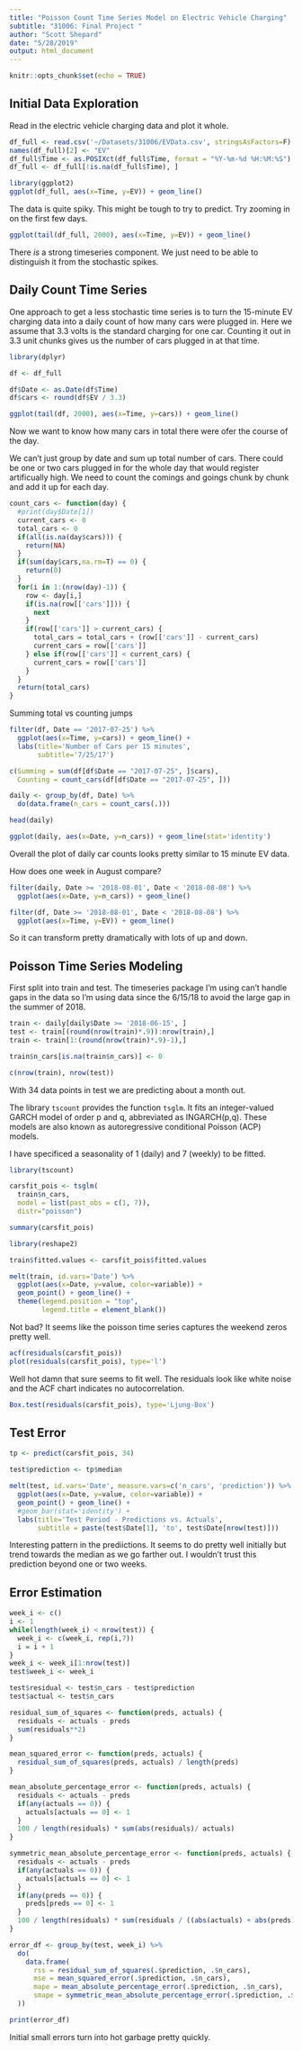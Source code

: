 ```yaml
---
title: "Poisson Count Time Series Model on Electric Vehicle Charging"
subtitle: "31006: Final Project "
author: "Scott Shepard"
date: "5/28/2019"
output: html_document
---
```


```r
knitr::opts_chunk$set(echo = TRUE)
```

## Initial Data Exploration

Read in the electric vehicle charging data and plot it whole.

```r
df_full <- read.csv('~/Datasets/31006/EVData.csv', stringsAsFactors=F)
names(df_full)[2] <- "EV"
df_full$Time <- as.POSIXct(df_full$Time, format = "%Y-%m-%d %H:%M:%S")
df_full <- df_full[!is.na(df_full$Time), ]

library(ggplot2)
ggplot(df_full, aes(x=Time, y=EV)) + geom_line()
```

The data is quite spiky. This might be tough to try to predict. Try zooming
in on the first few days.

```r
ggplot(tail(df_full, 2000), aes(x=Time, y=EV)) + geom_line()
```

There _is_ a strong timeseries component. We just need to be able to distinguish it from the stochastic spikes.

## Daily Count Time Series

One approach to get a less stochastic time series is to turn the 15-minute
EV charging data into a daily count of how many cars were plugged in. Here
we assume that 3.3 volts is the standard charging for one car. Counting
it out in 3.3 unit chunks gives us the number of cars plugged in at that
time.

```r
library(dplyr)

df <- df_full

df$Date <- as.Date(df$Time)
df$cars <- round(df$EV / 3.3)

ggplot(tail(df, 2000), aes(x=Time, y=cars)) + geom_line()
```

Now we want to know how many cars in total there were ofer the course of the day.

We can't just group by date and sum up total number of cars. 
There could be one or two cars  plugged in for the whole day that would 
register artificually high. We need to count the comings and goings 
chunk by chunk and add it up for each day.

```r
count_cars <- function(day) {
  #print(day$Date[1])
  current_cars <- 0
  total_cars <- 0
  if(all(is.na(day$cars))) {
    return(NA)
  }
  if(sum(day$cars,na.rm=T) == 0) {
    return(0)
  }
  for(i in 1:(nrow(day)-1)) {
    row <- day[i,]
    if(is.na(row[['cars']])) {
      next
    }
    if(row[['cars']] > current_cars) {
      total_cars = total_cars + (row[['cars']] - current_cars)
      current_cars = row[['cars']]
    } else if(row[['cars']] < current_cars) {
      current_cars = row[['cars']]
    }
  }
  return(total_cars)
}
```

Summing total vs counting jumps

```r
filter(df, Date == '2017-07-25') %>% 
  ggplot(aes(x=Time, y=cars)) + geom_line() + 
  labs(title='Number of Cars per 15 minutes',
       subtitle='7/25/17')

c(Summing = sum(df[df$Date == "2017-07-25", ]$cars),
  Counting = count_cars(df[df$Date == "2017-07-25", ]))
```

```r
daily <- group_by(df, Date) %>%
  do(data.frame(n_cars = count_cars(.)))

head(daily)
```

```r
ggplot(daily, aes(x=Date, y=n_cars)) + geom_line(stat='identity')
```

Overall the plot of daily car counts looks pretty similar to 15 minute EV 
data. 

How does one week in August compare?

```r
filter(daily, Date >= '2018-08-01', Date < '2018-08-08') %>%
  ggplot(aes(x=Date, y=n_cars)) + geom_line()

filter(df, Date >= '2018-08-01', Date < '2018-08-08') %>%
  ggplot(aes(x=Time, y=EV)) + geom_line()
```

So it can transform pretty dramatically with lots of up and down.

## Poisson Time Series Modeling

First split into train and test. The timeseries package I'm using can't 
handle gaps in the data so I'm using data since the 6/15/18 to avoid
the large gap in the summer of 2018.

```r
train <- daily[daily$Date >= '2018-06-15', ]
test <- train[(round(nrow(train)*.9)):nrow(train),]
train <- train[1:(round(nrow(train)*.9)-1),]

train$n_cars[is.na(train$n_cars)] <- 0

c(nrow(train), nrow(test))
```

With 34 data points in test we are predicting about a month out.

The library `tscount` provides the function `tsglm`. It fits an integer-valued GARCH model of order p and q, abbreviated as INGARCH(p,q). These models are also known as autoregressive conditional Poisson (ACP) models.

I have specificed a seasonality of 1 (daily) and 7 (weekly) to be fitted.

```r
library(tscount)

carsfit_pois <- tsglm(
  train$n_cars,  
  model = list(past_obs = c(1, 7)),
  distr="poisson")

summary(carsfit_pois)
```

```r
library(reshape2)

train$fitted.values <- carsfit_pois$fitted.values

melt(train, id.vars='Date') %>%
  ggplot(aes(x=Date, y=value, color=variable)) + 
  geom_point() + geom_line() + 
  theme(legend.position = "top",
        legend.title = element_blank())
```

Not bad? It seems like the poisson time series captures the weekend
zeros pretty well.

```r
acf(residuals(carsfit_pois))
plot(residuals(carsfit_pois), type='l')
```

Well hot damn that sure seems to fit well. The residuals look like
white noise and the ACF chart indicates no autocorrelation.

```r
Box.test(residuals(carsfit_pois), type='Ljung-Box')
```

## Test Error

```r
tp <- predict(carsfit_pois, 34)

test$prediction <- tp$median
```

```r
melt(test, id.vars='Date', measure.vars=c('n_cars', 'prediction')) %>%
  ggplot(aes(x=Date, y=value, color=variable)) + 
  geom_point() + geom_line() + 
  #geom_bar(stat='identity') + 
  labs(title='Test Period - Predictions vs. Actuals',
       subtitle = paste(test$Date[1], 'to', test$Date[nrow(test)]))
```

Interesting pattern in the prediictions. It seems to do pretty well
initially but trend towards the median as we go farther out. I 
wouldn't trust this prediction beyond one or two weeks.

## Error Estimation

```r
week_i <- c()
i <- 1
while(length(week_i) < nrow(test)) {
  week_i <- c(week_i, rep(i,7))
  i = i + 1
}
week_i <- week_i[1:nrow(test)]
test$week_i <- week_i

test$residual <- test$n_cars - test$prediction
test$actual <- test$n_cars

residual_sum_of_squares <- function(preds, actuals) {
  residuals <- actuals - preds
  sum(residuals**2)
}

mean_squared_error <- function(preds, actuals) {
  residual_sum_of_squares(preds, actuals) / length(preds)
}

mean_absolute_percentage_error <- function(preds, actuals) {
  residuals <- actuals - preds
  if(any(actuals == 0)) {
    actuals[actuals == 0] <- 1
  }
  100 / length(residuals) * sum(abs(residuals)/ actuals)
}

symmetric_mean_absolute_percentage_error <- function(preds, actuals) {
  residuals <- actuals - preds
  if(any(actuals == 0)) {
    actuals[actuals == 0] <- 1
  }
  if(any(preds == 0)) {
    preds[preds == 0] <- 1
  }
  100 / length(residuals) * sum(residuals / ((abs(actuals) + abs(preds))/2))
}

error_df <- group_by(test, week_i) %>%
  do(
    data.frame(
      rss = residual_sum_of_squares(.$prediction, .$n_cars),
      mse = mean_squared_error(.$prediction, .$n_cars),
      mape = mean_absolute_percentage_error(.$prediction, .$n_cars),
      smape = symmetric_mean_absolute_percentage_error(.$prediction, .$n_cars)
  ))

print(error_df)
```

Initial small errors turn into hot garbage pretty quickly.
